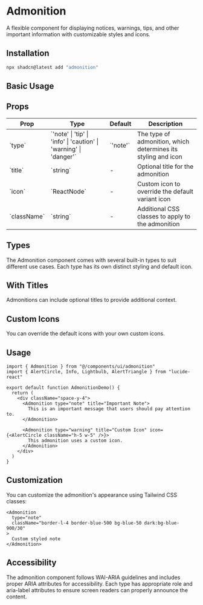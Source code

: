 # Admonition

A flexible component for displaying notices, warnings, tips, and other important information with customizable styles and icons.

## Installation

```bash
npx shadcn@latest add "admonition"
```

## Basic Usage

<ComponentTabs name="admonition-basic" />

## Props

<div className="my-6 w-full overflow-y-auto">
  <table className="w-full">
    <thead>
      <tr className="m-0 border-t p-0 even:bg-muted">
        <th className="border px-4 py-2 text-left font-bold">Prop</th>
        <th className="border px-4 py-2 text-left font-bold">Type</th>
        <th className="border px-4 py-2 text-left font-bold">Default</th>
        <th className="border px-4 py-2 text-left font-bold">Description</th>
      </tr>
    </thead>
    <tbody>
      <tr className="m-0 border-t p-0 even:bg-muted">
        <td className="border px-4 py-2 text-left">`type`</td>
        <td className="border px-4 py-2 text-left">`'note' | 'tip' | 'info' | 'caution' | 'warning' | 'danger'`</td>
        <td className="border px-4 py-2 text-left">`'note'`</td>
        <td className="border px-4 py-2 text-left">The type of admonition, which determines its styling and icon</td>
      </tr>
      <tr className="m-0 border-t p-0 even:bg-muted">
        <td className="border px-4 py-2 text-left">`title`</td>
        <td className="border px-4 py-2 text-left">`string`</td>
        <td className="border px-4 py-2 text-left">-</td>
        <td className="border px-4 py-2 text-left">Optional title for the admonition</td>
      </tr>
      <tr className="m-0 border-t p-0 even:bg-muted">
        <td className="border px-4 py-2 text-left">`icon`</td>
        <td className="border px-4 py-2 text-left">`ReactNode`</td>
        <td className="border px-4 py-2 text-left">-</td>
        <td className="border px-4 py-2 text-left">Custom icon to override the default variant icon</td>
      </tr>
      <tr className="m-0 border-t p-0 even:bg-muted">
        <td className="border px-4 py-2 text-left">`className`</td>
        <td className="border px-4 py-2 text-left">`string`</td>
        <td className="border px-4 py-2 text-left">-</td>
        <td className="border px-4 py-2 text-left">Additional CSS classes to apply to the admonition</td>
      </tr>
    </tbody>
  </table>
</div>

## Types

The Admonition component comes with several built-in types to suit different use cases. Each type has its own distinct styling and default icon.

<ComponentTabs name="admonition-types" />

## With Titles

Admonitions can include optional titles to provide additional context.

<ComponentTabs name="admonition-titles" />

## Custom Icons

You can override the default icons with your own custom icons.

<ComponentTabs name="admonition-custom-icons" />

## Usage

```tsx
import { Admonition } from "@/components/ui/admonition"
import { AlertCircle, Info, Lightbulb, AlertTriangle } from "lucide-react"

export default function AdmonitionDemo() {
  return (
    <div className="space-y-4">
      <Admonition type="note" title="Important Note">
        This is an important message that users should pay attention to.
      </Admonition>

      <Admonition type="warning" title="Custom Icon" icon={<AlertCircle className="h-5 w-5" />}>
        This admonition uses a custom icon.
      </Admonition>
    </div>
  )
}
```

## Customization

You can customize the admonition's appearance using Tailwind CSS classes:

```tsx
<Admonition 
  type="note" 
  className="border-l-4 border-blue-500 bg-blue-50 dark:bg-blue-900/30"
>
  Custom styled note
</Admonition>
```

## Accessibility

The admonition component follows WAI-ARIA guidelines and includes proper ARIA attributes for accessibility. Each type has appropriate role and aria-label attributes to ensure screen readers can properly announce the content. 
